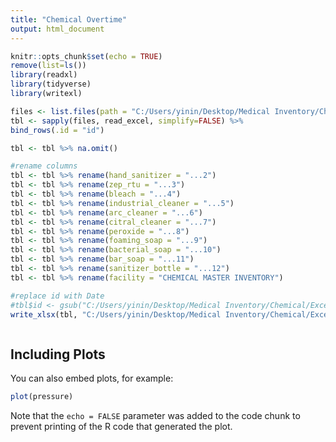```yaml
---
title: "Chemical Overtime"
output: html_document
---
```


```r
knitr::opts_chunk$set(echo = TRUE)
remove(list=ls())
library(readxl)
library(tidyverse)
library(writexl)

files <- list.files(path = "C:/Users/yinin/Desktop/Medical Inventory/Chemical/Excel Format/Dated", pattern = "*.xlsx", full.names = T)
tbl <- sapply(files, read_excel, simplify=FALSE) %>% 
bind_rows(.id = "id")

tbl <- tbl %>% na.omit()

#rename columns
tbl <- tbl %>% rename(hand_sanitizer = "...2")
tbl <- tbl %>% rename(zep_rtu = "...3")
tbl <- tbl %>% rename(bleach = "...4")
tbl <- tbl %>% rename(industrial_cleaner = "...5")
tbl <- tbl %>% rename(arc_cleaner = "...6")
tbl <- tbl %>% rename(citral_cleaner = "...7")
tbl <- tbl %>% rename(peroxide = "...8")
tbl <- tbl %>% rename(foaming_soap = "...9")
tbl <- tbl %>% rename(bacterial_soap = "...10")
tbl <- tbl %>% rename(bar_soap = "...11")
tbl <- tbl %>% rename(sanitizer_bottle = "...12")
tbl <- tbl %>% rename(facility = "CHEMICAL MASTER INVENTORY")

#replace id with Date
#tbl$id <- gsub("C:/Users/yinin/Desktop/Medical Inventory/Chemical/Excel Format/Dated/", "", tbl)
write_xlsx(tbl, "C:/Users/yinin/Desktop/Medical Inventory/Chemical/Excel Format/equipment.xlsx")

```

```r


```

## Including Plots

You can also embed plots, for example:

```r
plot(pressure)
```

Note that the `echo = FALSE` parameter was added to the code chunk to prevent printing of the R code that generated the plot.
